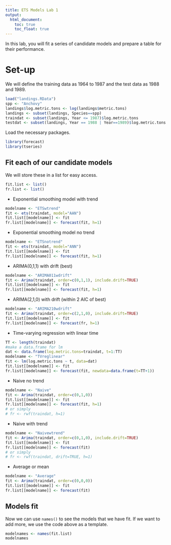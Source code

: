 ```yaml
---
title: ETS Models Lab 1
output:
  html_document:
    toc: true
    toc_float: true
---
```


In this lab, you will fit a series of candidate models and prepare a table for their performance.

# Set-up

We will define the training data as 1964 to 1987 and the test data as 1988 and 1989.

```r
load("landings.RData")
spp <- "Anchovy"
landings$log.metric.tons <- log(landings$metric.tons)
landings <- subset(landings, Species==spp)
traindat <- subset(landings, Year <= 1987)$log.metric.tons
testdat <- subset(landings, Year == 1988 | Year==1989)$log.metric.tons
```

Load the necessary packages.

```r
library(forecast)
library(tseries)
```

## Fit each of our candidate models

We will store these in a list for easy access.

```r
fit.list <- list()
fr.list <- list()
```

* Exponential smoothing model with trend

```r
modelname <- "ETSwtrend"
fit <- ets(traindat, model="AAN")
fit.list[[modelname]] <- fit
fr.list[[modelname]] <- forecast(fit, h=1)
```

* Exponential smoothing model no trend
```r
modelname <- "ETSnotrend"
fit <- ets(traindat, model="ANN")
fit.list[[modelname]] <- fit
fr.list[[modelname]] <- forecast(fit, h=1)
```

* ARIMA(0,1,1) with drift (best)
```r
modelname <- "ARIMA011wdrift"
fit <- Arima(traindat, order=c(0,1,1), include.drift=TRUE)
fit.list[[modelname]] <- fit
fr.list[[modelname]] <- forecast(fit, h=1)
```

* ARIMA(2,1,0) with drift (within 2 AIC of best)
```r
modelname <- "ARIMA210wdrift"
fit <- Arima(traindat, order=c(2,1,0), include.drift=TRUE)
fit.list[[modelname]] <- fit
fr.list[[modelname]] <- forecast(fr, h=1)
```

* Time-varying regression with linear time
```r
TT <- length(traindat)
#make a data.frame for lm
dat <- data.frame(log.metric.tons=traindat, t=1:TT)
modelname <- "TVreglinear"
fit <- lm(log.metric.tons ~ t, data=dat)
fit.list[[modelname]] <- fit
fr.list[[modelname]] <- forecast(fit, newdata=data.frame(t=TT+1))
```

* Naive no trend
```r
modelname <- "Naive"
fit <- Arima(traindat, order=c(0,1,0))
fit.list[[modelname]] <- fit
fr.list[[modelname]] <- forecast(fit, h=1)
# or simply
# fr <- rwf(traindat, h=1)
```

* Naive with trend
```r
modelname <- "Naivewtrend"
fit <- Arima(traindat, order=c(0,1,0), include.drift=TRUE)
fit.list[[modelname]] <- fit
fr.list[[modelname]] <- forecast(fit)
# or simply
# fr <- rwf(traindat, drift=TRUE, h=1)
```

* Average or mean
```r
modelname <- "Average"
fit <- Arima(traindat, order=c(0,0,0))
fit.list[[modelname]] <- fit
fr.list[[modelname]] <- forecast(fit)
```

## Models fit

Now we can use `names()` to see the models that we have fit.  If we want to add more, we use the code above as a template.

```r
modelnames <- names(fit.list)
modelnames
```


